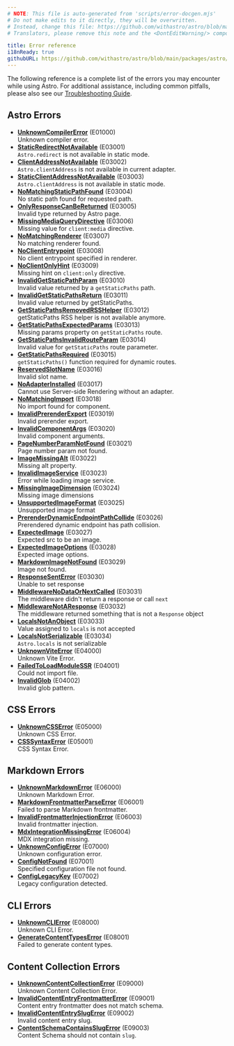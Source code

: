```yaml
---
# NOTE: This file is auto-generated from 'scripts/error-docgen.mjs'
# Do not make edits to it directly, they will be overwritten.
# Instead, change this file: https://github.com/withastro/astro/blob/main/packages/astro/src/core/errors/errors-data.ts
# Translators, please remove this note and the <DontEditWarning/> component.

title: Error reference
i18nReady: true
githubURL: https://github.com/withastro/astro/blob/main/packages/astro/src/core/errors/errors-data.ts
---
```



<DontEditWarning />

The following reference is a complete list of the errors you may encounter while using Astro. For additional assistance, including common pitfalls, please also see our [Troubleshooting Guide](/en/guides/troubleshooting/).

## Astro Errors

- [**UnknownCompilerError**](/en/reference/errors/unknown-compiler-error/) (E01000)<br/>Unknown compiler error.
- [**StaticRedirectNotAvailable**](/en/reference/errors/static-redirect-not-available/) (E03001)<br/>`Astro.redirect` is not available in static mode.
- [**ClientAddressNotAvailable**](/en/reference/errors/client-address-not-available/) (E03002)<br/>`Astro.clientAddress` is not available in current adapter.
- [**StaticClientAddressNotAvailable**](/en/reference/errors/static-client-address-not-available/) (E03003)<br/>`Astro.clientAddress` is not available in static mode.
- [**NoMatchingStaticPathFound**](/en/reference/errors/no-matching-static-path-found/) (E03004)<br/>No static path found for requested path.
- [**OnlyResponseCanBeReturned**](/en/reference/errors/only-response-can-be-returned/) (E03005)<br/>Invalid type returned by Astro page.
- [**MissingMediaQueryDirective**](/en/reference/errors/missing-media-query-directive/) (E03006)<br/>Missing value for `client:media` directive.
- [**NoMatchingRenderer**](/en/reference/errors/no-matching-renderer/) (E03007)<br/>No matching renderer found.
- [**NoClientEntrypoint**](/en/reference/errors/no-client-entrypoint/) (E03008)<br/>No client entrypoint specified in renderer.
- [**NoClientOnlyHint**](/en/reference/errors/no-client-only-hint/) (E03009)<br/>Missing hint on `client:only` directive.
- [**InvalidGetStaticPathParam**](/en/reference/errors/invalid-get-static-path-param/) (E03010)<br/>Invalid value returned by a `getStaticPaths` path.
- [**InvalidGetStaticPathsReturn**](/en/reference/errors/invalid-get-static-paths-return/) (E03011)<br/>Invalid value returned by getStaticPaths.
- [**GetStaticPathsRemovedRSSHelper**](/en/reference/errors/get-static-paths-removed-rsshelper/) (E03012)<br/>getStaticPaths RSS helper is not available anymore.
- [**GetStaticPathsExpectedParams**](/en/reference/errors/get-static-paths-expected-params/) (E03013)<br/>Missing params property on `getStaticPaths` route.
- [**GetStaticPathsInvalidRouteParam**](/en/reference/errors/get-static-paths-invalid-route-param/) (E03014)<br/>Invalid value for `getStaticPaths` route parameter.
- [**GetStaticPathsRequired**](/en/reference/errors/get-static-paths-required/) (E03015)<br/>`getStaticPaths()` function required for dynamic routes.
- [**ReservedSlotName**](/en/reference/errors/reserved-slot-name/) (E03016)<br/>Invalid slot name.
- [**NoAdapterInstalled**](/en/reference/errors/no-adapter-installed/) (E03017)<br/>Cannot use Server-side Rendering without an adapter.
- [**NoMatchingImport**](/en/reference/errors/no-matching-import/) (E03018)<br/>No import found for component.
- [**InvalidPrerenderExport**](/en/reference/errors/invalid-prerender-export/) (E03019)<br/>Invalid prerender export.
- [**InvalidComponentArgs**](/en/reference/errors/invalid-component-args/) (E03020)<br/>Invalid component arguments.
- [**PageNumberParamNotFound**](/en/reference/errors/page-number-param-not-found/) (E03021)<br/>Page number param not found.
- [**ImageMissingAlt**](/en/reference/errors/image-missing-alt/) (E03022)<br/>Missing alt property.
- [**InvalidImageService**](/en/reference/errors/invalid-image-service/) (E03023)<br/>Error while loading image service.
- [**MissingImageDimension**](/en/reference/errors/missing-image-dimension/) (E03024)<br/>Missing image dimensions
- [**UnsupportedImageFormat**](/en/reference/errors/unsupported-image-format/) (E03025)<br/>Unsupported image format
- [**PrerenderDynamicEndpointPathCollide**](/en/reference/errors/prerender-dynamic-endpoint-path-collide/) (E03026)<br/>Prerendered dynamic endpoint has path collision.
- [**ExpectedImage**](/en/reference/errors/expected-image/) (E03027)<br/>Expected src to be an image.
- [**ExpectedImageOptions**](/en/reference/errors/expected-image-options/) (E03028)<br/>Expected image options.
- [**MarkdownImageNotFound**](/en/reference/errors/markdown-image-not-found/) (E03029)<br/>Image not found.
- [**ResponseSentError**](/en/reference/errors/response-sent-error/) (E03030)<br/>Unable to set response
- [**MiddlewareNoDataOrNextCalled**](/en/reference/errors/middleware-no-data-or-next-called/) (E03031)<br/>The middleware didn't return a response or call `next`
- [**MiddlewareNotAResponse**](/en/reference/errors/middleware-not-aresponse/) (E03032)<br/>The middleware returned something that is not a `Response` object
- [**LocalsNotAnObject**](/en/reference/errors/locals-not-an-object/) (E03033)<br/>Value assigned to `locals` is not accepted
- [**LocalsNotSerializable**](/en/reference/errors/locals-not-serializable/) (E03034)<br/>`Astro.locals` is not serializable
- [**UnknownViteError**](/en/reference/errors/unknown-vite-error/) (E04000)<br/>Unknown Vite Error.
- [**FailedToLoadModuleSSR**](/en/reference/errors/failed-to-load-module-ssr/) (E04001)<br/>Could not import file.
- [**InvalidGlob**](/en/reference/errors/invalid-glob/) (E04002)<br/>Invalid glob pattern.
## CSS Errors

- [**UnknownCSSError**](/en/reference/errors/unknown-csserror/) (E05000)<br/>Unknown CSS Error.
- [**CSSSyntaxError**](/en/reference/errors/csssyntax-error/) (E05001)<br/>CSS Syntax Error.
## Markdown Errors

- [**UnknownMarkdownError**](/en/reference/errors/unknown-markdown-error/) (E06000)<br/>Unknown Markdown Error.
- [**MarkdownFrontmatterParseError**](/en/reference/errors/markdown-frontmatter-parse-error/) (E06001)<br/>Failed to parse Markdown frontmatter.
- [**InvalidFrontmatterInjectionError**](/en/reference/errors/invalid-frontmatter-injection-error/) (E06003)<br/>Invalid frontmatter injection.
- [**MdxIntegrationMissingError**](/en/reference/errors/mdx-integration-missing-error/) (E06004)<br/>MDX integration missing.
- [**UnknownConfigError**](/en/reference/errors/unknown-config-error/) (E07000)<br/>Unknown configuration error.
- [**ConfigNotFound**](/en/reference/errors/config-not-found/) (E07001)<br/>Specified configuration file not found.
- [**ConfigLegacyKey**](/en/reference/errors/config-legacy-key/) (E07002)<br/>Legacy configuration detected.
## CLI Errors

- [**UnknownCLIError**](/en/reference/errors/unknown-clierror/) (E08000)<br/>Unknown CLI Error.
- [**GenerateContentTypesError**](/en/reference/errors/generate-content-types-error/) (E08001)<br/>Failed to generate content types.
## Content Collection Errors

- [**UnknownContentCollectionError**](/en/reference/errors/unknown-content-collection-error/) (E09000)<br/>Unknown Content Collection Error.
- [**InvalidContentEntryFrontmatterError**](/en/reference/errors/invalid-content-entry-frontmatter-error/) (E09001)<br/>Content entry frontmatter does not match schema.
- [**InvalidContentEntrySlugError**](/en/reference/errors/invalid-content-entry-slug-error/) (E09002)<br/>Invalid content entry slug.
- [**ContentSchemaContainsSlugError**](/en/reference/errors/content-schema-contains-slug-error/) (E09003)<br/>Content Schema should not contain `slug`.
